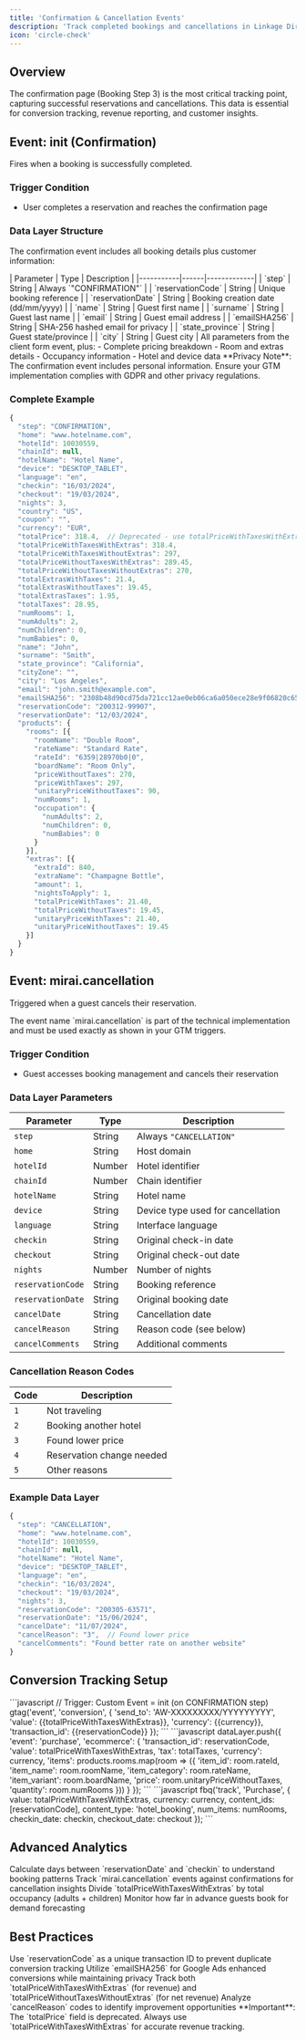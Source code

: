 ```yaml
---
title: 'Confirmation & Cancellation Events'
description: 'Track completed bookings and cancellations in Linkage Direct'
icon: 'circle-check'
---
```


## Overview

The confirmation page (Booking Step 3) is the most critical tracking point, capturing successful reservations and cancellations. This data is essential for conversion tracking, revenue reporting, and customer insights.

## Event: init (Confirmation)

Fires when a booking is successfully completed.

### Trigger Condition
- User completes a reservation and reaches the confirmation page

### Data Layer Structure

The confirmation event includes all booking details plus customer information:

<Tabs>
  <Tab title="Reservation Info">
    | Parameter | Type | Description |
    |-----------|------|-------------|
    | `step` | String | Always `"CONFIRMATION"` |
    | `reservationCode` | String | Unique booking reference |
    | `reservationDate` | String | Booking creation date (dd/mm/yyyy) |
    | `name` | String | Guest first name |
    | `surname` | String | Guest last name |
    | `email` | String | Guest email address |
    | `emailSHA256` | String | SHA-256 hashed email for privacy |
    | `state_province` | String | Guest state/province |
    | `city` | String | Guest city |
  </Tab>
  
  <Tab title="Booking Details">
    All parameters from the client form event, plus:
    - Complete pricing breakdown
    - Room and extras details
    - Occupancy information
    - Hotel and device data
  </Tab>
</Tabs>

<Warning>
  **Privacy Note**: The confirmation event includes personal information. Ensure your GTM implementation complies with GDPR and other privacy regulations.
</Warning>

### Complete Example

```javascript
{
  "step": "CONFIRMATION",
  "home": "www.hotelname.com",
  "hotelId": 10030559,
  "chainId": null,
  "hotelName": "Hotel Name",
  "device": "DESKTOP_TABLET",
  "language": "en",
  "checkin": "16/03/2024",
  "checkout": "19/03/2024",
  "nights": 3,
  "country": "US",
  "coupon": "",
  "currency": "EUR",
  "totalPrice": 318.4,  // Deprecated - use totalPriceWithTaxesWithExtras
  "totalPriceWithTaxesWithExtras": 318.4,
  "totalPriceWithTaxesWithoutExtras": 297,
  "totalPriceWithoutTaxesWithExtras": 289.45,
  "totalPriceWithoutTaxesWithoutExtras": 270,
  "totalExtrasWithTaxes": 21.4,
  "totalExtrasWithoutTaxes": 19.45,
  "totalExtrasTaxes": 1.95,
  "totalTaxes": 28.95,
  "numRooms": 1,
  "numAdults": 2,
  "numChildren": 0,
  "numBabies": 0,
  "name": "John",
  "surname": "Smith",
  "state_province": "California",
  "cityZone": "",
  "city": "Los Angeles",
  "email": "john.smith@example.com",
  "emailSHA256": "2308b48d90cd75da721cc12ae0eb06ca6a050ece28e9f06820c6586e7c097976",
  "reservationCode": "200312-99907",
  "reservationDate": "12/03/2024",
  "products": {
    "rooms": [{
      "roomName": "Double Room",
      "rateName": "Standard Rate",
      "rateId": "6359|28970b0|0",
      "boardName": "Room Only",
      "priceWithoutTaxes": 270,
      "priceWithTaxes": 297,
      "unitaryPriceWithoutTaxes": 90,
      "numRooms": 1,
      "occupation": {
        "numAdults": 2,
        "numChildren": 0,
        "numBabies": 0
      }
    }],
    "extras": [{
      "extraId": 840,
      "extraName": "Champagne Bottle",
      "amount": 1,
      "nightsToApply": 1,
      "totalPriceWithTaxes": 21.40,
      "totalPriceWithoutTaxes": 19.45,
      "unitaryPriceWithTaxes": 21.40,
      "unitaryPriceWithoutTaxes": 19.45
    }]
  }
}
```

## Event: mirai.cancellation

Triggered when a guest cancels their reservation.

<Warning>
  The event name `mirai.cancellation` is part of the technical implementation and must be used exactly as shown in your GTM triggers.
</Warning>

### Trigger Condition
- Guest accesses booking management and cancels their reservation

### Data Layer Parameters

| Parameter | Type | Description |
|-----------|------|-------------|
| `step` | String | Always `"CANCELLATION"` |
| `home` | String | Host domain |
| `hotelId` | Number | Hotel identifier |
| `chainId` | Number | Chain identifier |
| `hotelName` | String | Hotel name |
| `device` | String | Device type used for cancellation |
| `language` | String | Interface language |
| `checkin` | String | Original check-in date |
| `checkout` | String | Original check-out date |
| `nights` | Number | Number of nights |
| `reservationCode` | String | Booking reference |
| `reservationDate` | String | Original booking date |
| `cancelDate` | String | Cancellation date |
| `cancelReason` | String | Reason code (see below) |
| `cancelComments` | String | Additional comments |

### Cancellation Reason Codes

| Code | Description |
|------|-------------|
| `1` | Not traveling |
| `2` | Booking another hotel |
| `3` | Found lower price |
| `4` | Reservation change needed |
| `5` | Other reasons |

### Example Data Layer

```javascript
{
  "step": "CANCELLATION",
  "home": "www.hotelname.com",
  "hotelId": 10030559,
  "chainId": null,
  "hotelName": "Hotel Name",
  "device": "DESKTOP_TABLET",
  "language": "en",
  "checkin": "16/03/2024",
  "checkout": "19/03/2024",
  "nights": 3,
  "reservationCode": "200305-63571",
  "reservationDate": "15/06/2024",
  "cancelDate": "11/07/2024",
  "cancelReason": "3",  // Found lower price
  "cancelComments": "Found better rate on another website"
}
```

## Conversion Tracking Setup

<AccordionGroup>
  <Accordion title="Google Ads Conversion">
    ```javascript
    // Trigger: Custom Event = init (on CONFIRMATION step)
    gtag('event', 'conversion', {
      'send_to': 'AW-XXXXXXXXX/YYYYYYYYY',
      'value': {{totalPriceWithTaxesWithExtras}},
      'currency': {{currency}},
      'transaction_id': {{reservationCode}}
    });
    ```
  </Accordion>
  
  <Accordion title="GA4 E-commerce Purchase">
    ```javascript
    dataLayer.push({
      'event': 'purchase',
      'ecommerce': {
        'transaction_id': reservationCode,
        'value': totalPriceWithTaxesWithExtras,
        'tax': totalTaxes,
        'currency': currency,
        'items': products.rooms.map(room => ({
          'item_id': room.rateId,
          'item_name': room.roomName,
          'item_category': room.rateName,
          'item_variant': room.boardName,
          'price': room.unitaryPriceWithoutTaxes,
          'quantity': room.numRooms
        }))
      }
    });
    ```
  </Accordion>
  
  <Accordion title="Facebook Pixel">
    ```javascript
    fbq('track', 'Purchase', {
      value: totalPriceWithTaxesWithExtras,
      currency: currency,
      content_ids: [reservationCode],
      content_type: 'hotel_booking',
      num_items: numRooms,
      checkin_date: checkin,
      checkout_date: checkout
    });
    ```
  </Accordion>
</AccordionGroup>

## Advanced Analytics

<CardGroup cols={2}>
  <Card title="Booking Window Analysis" icon="calendar-days">
    Calculate days between `reservationDate` and `checkin` to understand booking patterns
  </Card>
  <Card title="Cancellation Rate" icon="xmark">
    Track `mirai.cancellation` events against confirmations for cancellation insights
  </Card>
  <Card title="Revenue Per Guest" icon="user-dollar">
    Divide `totalPriceWithTaxesWithExtras` by total occupancy (adults + children)
  </Card>
  <Card title="Lead Time Tracking" icon="clock">
    Monitor how far in advance guests book for demand forecasting
  </Card>
</CardGroup>

## Best Practices

<Steps>
  <Step title="Deduplication">
    Use `reservationCode` as a unique transaction ID to prevent duplicate conversion tracking
  </Step>
  <Step title="Enhanced Conversions">
    Utilize `emailSHA256` for Google Ads enhanced conversions while maintaining privacy
  </Step>
  <Step title="Revenue Attribution">
    Track both `totalPriceWithTaxesWithExtras` (for revenue) and `totalPriceWithoutTaxesWithoutExtras` (for net revenue)
  </Step>
  <Step title="Cancellation Insights">
    Analyze `cancelReason` codes to identify improvement opportunities
  </Step>
</Steps>

<Note>
  **Important**: The `totalPrice` field is deprecated. Always use `totalPriceWithTaxesWithExtras` for accurate revenue tracking.
</Note>